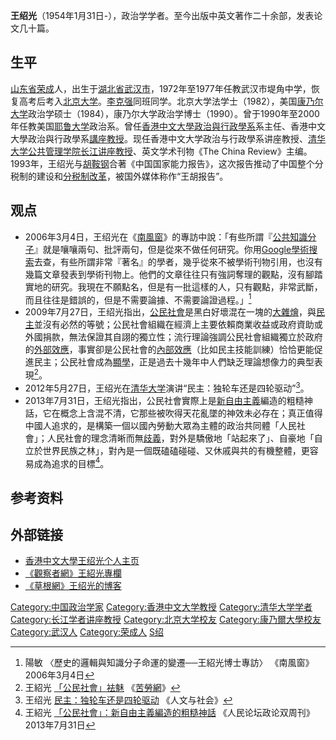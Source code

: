 '''王绍光'''（1954年1月31日-），政治学学者。至今出版中英文著作二十余部，发表论文几十篇。

==生平==
[[山东省|山东省]][[荣成|荣成]]人，出生于[[湖北省|湖北省]][[武汉市|武汉市]]，1972年至1977年任教武汉市堤角中学，恢复高考后考入[[北京大学|北京大学]]。[[李克强|李克强]]同班同学。北京大学法学士（1982），美国[[康乃尔大学|康乃尔大学]]政治学硕士（1984），康乃尔大学政治学博士（1990）。曾于1990年至2000年任教美国[[耶鲁大学|耶鲁大学]]政治系。曾任[[香港中文大學政治與行政學系|香港中文大學政治與行政學系]]系主任、香港中文大學政治與行政學系[[講座教授|講座教授]]。现任香港中文大学政治与行政學系讲座教授、[[清华大学公共管理学院|清华大学公共管理学院]][[长江讲座教授|长江讲座教授]]、英文学术刊物《The China Review》主编。1993年，王绍光与[[胡鞍钢|胡鞍钢]]合著《中国国家能力报告》，这次报告推动了中国整个分税制的建设和[[分税制改革|分税制改革]]，被国外媒体称作“王胡报告”。

== 观点 ==
* 2006年3月4日，王绍光在《[[南風窗|南風窗]]》的專訪中說：「有些所謂『[[公共知識分子|公共知識分子]]』就是嚷嚷兩句、批評兩句，但是從來不做任何研究。你用[[Google學術搜索|Google學術搜索]]去查，有些所謂非常『著名』的學者，幾乎從來不被學術刊物引用，也沒有幾篇文章發表到學術刊物上。他們的文章往往只有強詞奪理的觀點，沒有腳踏實地的研究。我現在不願點名，但是有一批這樣的人，只有觀點，非常武斷，而且往往是錯誤的，但是不需要論據、不需要論證過程。」<ref>陽敏 〈歷史的邏輯與知識分子命運的變遷──王紹光博士專訪〉 《南風窗》2006年3月4日</ref>
* 2009年7月27日，王绍光指出，[[公民社會|公民社會]]是黑白好壞混在一塊的[[大雜燴|大雜燴]]，與[[民主|民主]]並沒有必然的等號；公民社會組織在經濟上主要依賴商業收益或政府資助或外國捐款，無法保證其自詡的獨立性；流行理論強調公民社會組織獨立於政府的[[外部效應|外部效應]]，事實卻是公民社會的[[內部效應|內部效應]]（比如民主技能訓練）恰恰更能促進民主；公民社會成為[[顯學|顯學]]，正是過去十幾年中人們缺乏理論想像力的典型表現<ref>王紹光 [http://www.coolloud.org.tw/node/72517 「公民社會」袪魅] {{Wayback|url=http://www.coolloud.org.tw/node/72517 |date=20161001182306 }} 《[[苦勞網|苦勞網]]》</ref>。
* 2012年5月27日，王绍光在[[清华大学|清华大学]]演讲“民主：独轮车还是四轮驱动”<ref>王绍光 [http://wen.org.cn/modules/article/view.article.php?3342 民主：独轮车还是四轮驱动] {{Wayback|url=http://wen.org.cn/modules/article/view.article.php?3342 |date=20140714193329 }} 《人文与社会》</ref>。
* 2013年7月31日，王绍光指出，公民社會實際上是[[新自由主義|新自由主義]]編造的粗糙神話，它在概念上含混不清，它那些被吹得天花亂墜的神效未必存在；真正值得中國人追求的，是構築一個以國內勞動大眾為主體的政治共同體「人民社會」；人民社會的理念清晰而無[[歧義|歧義]]，對外是驕傲地「站起來了」、自豪地「自立於世界民族之林」，對內是一個既磕磕碰碰、又休戚與共的有機整體，更容易成為追求的目標<ref>王紹光 [http://www.coolloud.org.tw/node/75170 「公民社會」：新自由主義編造的粗糙神話] {{Wayback|url=http://www.coolloud.org.tw/node/75170 |date=20161001175938 }} 《人民论坛政论双周刊》2013年7月31日</ref>。

== 参考资料 ==
<references/>

== 外部链接 ==
*[http://www.cuhk.edu.hk/gpa/wang_files/ 香港中文大學王绍光个人主页] {{Wayback|url=http://www.cuhk.edu.hk/gpa/wang_files/ |date=20060926080731 }}
*[http://www.guancha.cn/wang-shao-guang/list_1.shtml 《觀察者網》王紹光專欄] {{Wayback|url=http://www.guancha.cn/wang-shao-guang/list_1.shtml |date=20140924113407 }}
*[http://www.caogen.com/blog/index.aspx?ID=152 《草根網》王绍光的博客] {{Wayback|url=http://www.caogen.com/blog/index.aspx?ID=152 |date=20140109095119 }}
{{Authority control}}

{{DEFAULTSORT:Wang王}}
[[Category:中国政治学家|Category:中国政治学家]]
[[Category:香港中文大学教授|Category:香港中文大学教授]]
[[Category:清华大学学者|Category:清华大学学者]]
[[Category:长江学者讲座教授|Category:长江学者讲座教授]]
[[Category:北京大学校友|Category:北京大学校友]]
[[Category:康乃爾大學校友|Category:康乃爾大學校友]]
[[Category:武汉人|Category:武汉人]]
[[Category:荣成人|Category:荣成人]]
[[Category:王姓|S绍]]